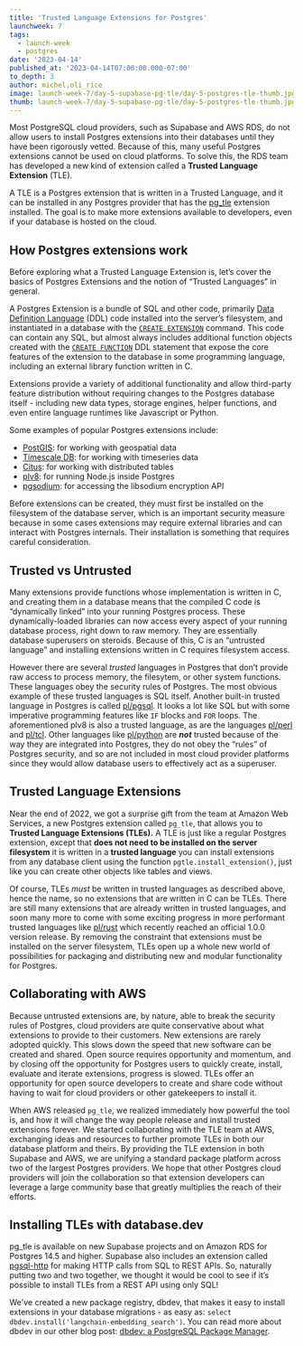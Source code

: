 ```yaml
---
title: 'Trusted Language Extensions for Postgres'
launchweek: 7
tags:
  - launch-week
  - postgres
date: '2023-04-14'
published_at: '2023-04-14T07:00:00.000-07:00'
to_depth: 3
author: michel,oli_rice
image: launch-week-7/day-5-supabase-pg-tle/day-5-postgres-tle-thumb.jpg
thumb: launch-week-7/day-5-supabase-pg-tle/day-5-postgres-tle-thumb.jpg
---
```


Most PostgreSQL cloud providers, such as Supabase and AWS RDS, do not allow users to install Postgres extensions into their databases until they have been rigorously vetted. Because of this, many useful Postgres extensions cannot be used on cloud platforms. To solve this, the RDS team has developed a new kind of extension called a **Trusted Language Extension** (TLE).

A TLE is a Postgres extension that is written in a Trusted Language, and it can be installed in any Postgres provider that has the [pg_tle](https://github.com/aws/pg_tle) extension installed. The goal is to make more extensions available to developers, even if your database is hosted on the cloud.

## How Postgres extensions work

Before exploring what a Trusted Language Extension is, let’s cover the basics of Postgres Extensions and the notion of “Trusted Languages” in general.

A Postgres Extension is a bundle of SQL and other code, primarily [Data Definition Language](https://www.postgresql.org/docs/current/ddl.html) (DDL) code installed into the server’s filesystem, and instantiated in a database with the [`CREATE EXTENSION`](https://www.postgresql.org/docs/current/sql-createextension.html) command. This code can contain any SQL, but almost always includes additional function objects created with the [`CREATE FUNCTION`](https://www.postgresql.org/docs/current/sql-createfunction.html) DDL statement that expose the core features of the extension to the database in some programming language, including an external library function written in C.

Extensions provide a variety of additional functionality and allow third-party feature distribution without requiring changes to the Postgres database itself - including new data types, storage engines, helper functions, and even entire language runtimes like Javascript or Python.

Some examples of popular Postgres extensions include:

- [PostGIS](https://postgis.net/): for working with geospatial data
- [Timescale DB](https://www.timescale.com/): for working with timeseries data
- [Citus](https://www.citusdata.com/): for working with distributed tables
- [plv8](https://plv8.github.io/): for running Node.js inside Postgres
- [pgsodium](https://github.com/michelp/pgsodium): for accessing the libsodium encryption API

Before extensions can be created, they must first be installed on the filesystem of the database server, which is an important security measure because in some cases extensions may require external libraries and can interact with Postgres internals. Their installation is something that requires careful consideration.

## Trusted vs Untrusted

Many extensions provide functions whose implementation is written in C, and creating them in a database means that the compiled C code is “dynamically linked” into your running Postgres process. These dynamically-loaded libraries can now access every aspect of your running database process, right down to raw memory. They are essentially database superusers on steroids. Because of this, C is an “untrusted language” and installing extensions written in C requires filesystem access.

However there are several _trusted_ languages in Postgres that don’t provide raw access to process memory, the filesytem, or other system functions. These languages obey the security rules of Postgres. The most obvious example of these trusted languages is SQL itself. Another built-in trusted language in Postgres is called [pl/pgsql](https://www.postgresql.org/docs/current/plpgsql.html). It looks a lot like SQL but with some imperative programming features like `IF` blocks and `FOR` loops. The aforementioned plv8 is also a trusted language, as are the languages [pl/perl](https://www.postgresql.org/docs/current/plperl.html) and [pl/tcl](https://www.postgresql.org/docs/current/pltcl.html). Other languages like [pl/python](https://www.postgresql.org/docs/current/plpython.html) are **_not_** trusted because of the way they are integrated into Postgres, they do not obey the “rules” of Postgres security, and so are not included in most cloud provider platforms since they would allow database users to effectively act as a superuser.

## Trusted Language Extensions

Near the end of 2022, we got a surprise gift from the team at Amazon Web Services, a new Postgres extension called `pg_tle`, that allows you to **Trusted Language Extensions (TLEs).** A TLE is just like a regular Postgres extension, except that **does not need to be installed on the server filesystem** it is written in a **trusted language** you can install extensions from any database client using the function `pgtle.install_extension()`, just like you can create other objects like tables and views.

Of course, TLEs _must_ be written in trusted languages as described above, hence the name, so no extensions that are written in C can be TLEs. There are still many extensions that are already written in trusted languages, and soon many more to come with some exciting progress in more performant trusted languages like [pl/rust](https://github.com/tcdi/plrust) which recently reached an official 1.0.0 version release. By removing the constraint that extensions must be installed on the server filesystem, TLEs open up a whole new world of possibilities for packaging and distributing new and modular functionality for Postgres.

## Collaborating with AWS

Because untrusted extensions are, by nature, able to break the security rules of Postgres, cloud providers are quite conservative about what extensions to provide to their customers. New extensions are rarely adopted quickly. This slows down the speed that new software can be created and shared. Open source requires opportunity and momentum, and by closing off the opportunity for Postgres users to quickly create, install, evaluate and iterate extensions, progress is slowed. TLEs offer an opportunity for open source developers to create and share code without having to wait for cloud providers or other gatekeepers to install it.

When AWS released `pg_tle`, we realized immediately how powerful the tool is, and how it will change the way people release and install trusted extensions forever. We started collaborating with the TLE team at AWS, exchanging ideas and resources to further promote TLEs in both our database platform and theirs. By providing the TLE extension in both Supabase and AWS, we are unifying a standard package platform across two of the largest Postgres providers. We hope that other Postgres cloud providers will join the collaboration so that extension developers can leverage a large community base that greatly multiplies the reach of their efforts.

## Installing TLEs with database.dev

pg_tle is available on new Supabase projects and on Amazon RDS for Postgres 14.5 and higher. Supabase also includes an extension called [pgsql-http](https://github.com/pramsey/pgsql-http) for making HTTP calls from SQL to REST APIs. So, naturally putting two and two together, we thought it would be cool to see if it’s possible to install TLEs from a REST API using only SQL!

We've created a new package registry, dbdev, that makes it easy to install extensions in your database migrations - as easy as: `select dbdev.install('langchain-embedding_search')`.
You can read more about dbdev in our other blog post: [dbdev: a PostgreSQL Package Manager](/blog/dbdev).
